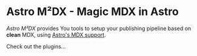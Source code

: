 # Astro M²DX - Magic MDX in Astro

_Astro M²DX_ provides You tools to setup your publishing pipeline based on **clean** MDX, using [Astro's MDX support](https://docs.astro.build/en/guides/markdown-content/).

Check out the plugins...
